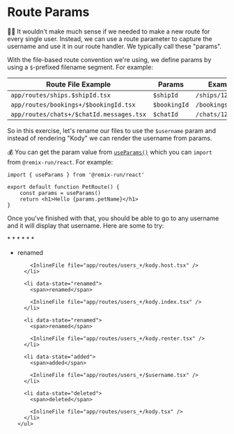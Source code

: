 # Route Params

👨‍💼 It wouldn't make much sense if we needed to make a new route for every single
user. Instead, we can use a route parameter to capture the username and use it
in our route handler. We typically call these "params".

With the file-based route convention we're using, we define params by using a
`$`-prefixed filename segment. For example:

| Route File Example                       | Params       | Example Path           |
| ---------------------------------------- | ------------ | ---------------------- |
| `app/routes/ships.$shipId.tsx`           | `$shipId`    | `/ships/1234`          |
| `app/routes/bookings+/$bookingId.tsx`    | `$bookingId` | `/bookings/1234`       |
| `app/routes/chats+/$chatId.messages.tsx` | `$chatId`    | `/chats/1234/messages` |

So in this exercise, let's rename our files to use the `$username` param and
instead of rendering "Kody" we can render the username from params.

💰 You can get the param value from
[`useParams()`](https://remix.run/docs/en/1.14.3/hooks/use-params) which you can
`import` from `@remix-run/react`. For example:

```tsx filename=app/routes/pets.$petName.tsx
import { useParams } from '@remix-run/react'

export default function PetRoute() {
	const params = useParams()
	return <h1>Hello {params.petName}</h1>
}
```

Once you've finished with that, you should be able to go to any username and it
will display that username. Here are some to try:

<div>
	* <LinkToApp to="/users/kody" />
	* <LinkToApp to="/users/Marty123" />
	* <LinkToApp to="/users/Alfred" />
	* <LinkToApp to="/users/hannah" />
	* <LinkToApp to="/users/olivia" />
	* <LinkToApp to="/users/peter" />
</div>

<TouchedFiles>
  <div id="files">
    <ul>
      <li data-state="renamed">
        <span>renamed</span>

        <InlineFile file="app/routes/users_+/kody.host.tsx" />
      </li>

      <li data-state="renamed">
        <span>renamed</span>

        <InlineFile file="app/routes/users_+/kody.index.tsx" />
      </li>

      <li data-state="renamed">
        <span>renamed</span>

        <InlineFile file="app/routes/users_+/kody.renter.tsx" />
      </li>

      <li data-state="added">
        <span>added</span>

        <InlineFile file="app/routes/users_+/$username.tsx" />
      </li>

      <li data-state="deleted">
        <span>deleted</span>

        <InlineFile file="app/routes/users_+/kody.tsx" />
      </li>
    </ul>

  </div>
</TouchedFiles>
